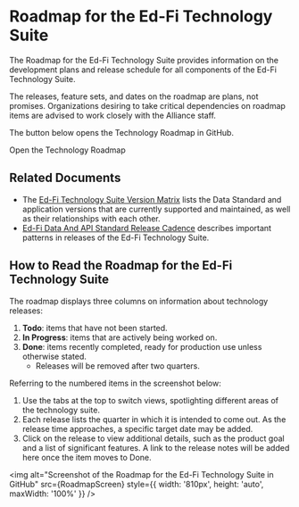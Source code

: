 
# Roadmap for the Ed-Fi Technology Suite

The Roadmap for the Ed-Fi Technology Suite provides information on the development plans and
release schedule for all components of the Ed-Fi Technology Suite.

The releases, feature sets, and dates on the roadmap are plans, not promises.
Organizations desiring to take critical dependencies on roadmap items are
advised to work closely with the Alliance staff.

The button below opens the Technology Roadmap in GitHub.

<Link
  to="https://github.com/orgs/Ed-Fi-Alliance-OSS/projects/1"
  className="button button--primary button"
>Open the Technology Roadmap</Link>

## Related Documents

* The [Ed-Fi Technology Suite Version Matrix](./supported-versions.md) lists
  the Data Standard and application versions that are currently supported and
  maintained, as well as their relationships with each other.
* [Ed-Fi Data And API Standard Release Cadence](./cadence.mdx) describes
  important patterns in releases of the Ed-Fi Technology Suite.

## How to Read the Roadmap for the Ed-Fi Technology Suite

The roadmap displays three columns on information about technology releases:

1. **Todo**: items that have not been started.
2. **In Progress**: items that are actively being worked on.
3. **Done**: items recently completed, ready for production use unless otherwise
   stated.
   * Releases will be removed after two quarters.

Referring to the numbered items in the screenshot below:

1. Use the tabs at the top to switch views, spotlighting different areas of the
   technology suite.
2. Each release lists the quarter in which it is intended to come out. As the
   release time approaches, a specific target date may be added.
3. Click on the release to view additional details, such as the product goal and
   a list of significant features. A link to the release notes will be added
   here once the item moves to Done.

<img
  alt="Screenshot of the Roadmap for the Ed-Fi Technology Suite in GitHub"
  src={RoadmapScreen}
  style={{ width: '810px', height: 'auto', maxWidth: '100%' }}
/>
